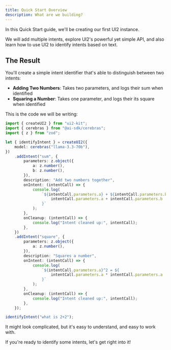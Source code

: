 ```yaml
---
title: Quick Start Overview
description: What are we building?
---
```


In this Quick Start guide, we'll be creating our first UI2 instance.

We will add multiple intents, explore UI2's powerful yet simple API, and also learn how to use UI2 to identify intents based on text.

## The Result

You'll create a simple intent identifier that's able to distinguish between two intents:

* **Adding Two Numbers**: Takes two parameters, and logs their sum when identified
* **Squaring a Number**: Takes one parameter, and logs their its square when identified

This is the code we will be writing:

```ts
import { createUI2 } from "ui2-kit";
import { cerebras } from "@ai-sdk/cerebras";
import { z } from "zod";

let { identifyIntent } = createUI2({
	model: cerebras("llama-3.3-70b"),
})
	.addIntent("sum", {
		parameters: z.object({
			a: z.number(),
			b: z.number(),
		}),
		description: "Add two numbers together",
		onIntent: (intentCall) => {
			console.log(
				`${intentCall.parameters.a} + ${intentCall.parameters.b} = ${
					intentCall.parameters.a + intentCall.parameters.b
				}`
			);
		},
		onCleanup: (intentCall) => {
			console.log("Intent cleaned up:", intentCall);
		},
	})
	.addIntent("square", {
		parameters: z.object({
			a: z.number(),
		}),
		description: "Squares a number",
		onIntent: (intentCall) => {
			console.log(
				`${intentCall.parameters.a}^2 = ${
					intentCall.parameters.a * intentCall.parameters.a
				}`
			);
		},
		onCleanup: (intentCall) => {
			console.log("Intent cleaned up:", intentCall);
		},
	});

identifyIntent("what is 2+2");
```

It might look complicated, but it's easy to understand, and easy to work with.

If you're ready to identify some intents, let's get right into it!